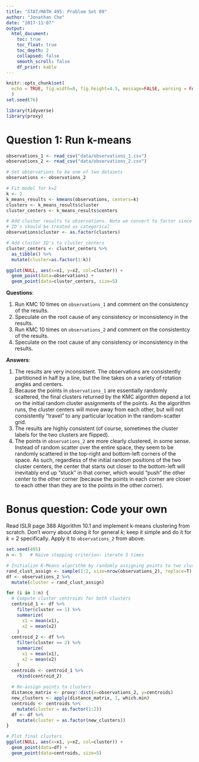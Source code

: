 ```yaml
---
title: "STAT/MATH 495: Problem Set 09"
author: "Jonathan Che"
date: "2017-11-07"
output:
  html_document:
    toc: true
    toc_float: true
    toc_depth: 2
    collapsed: false
    smooth_scroll: false
    df_print: kable
---
```


```r
knitr::opts_chunk$set(
  echo = TRUE, fig.width=8, fig.height=4.5, message=FALSE, warning = FALSE
  )
set.seed(76)

library(tidyverse)
library(proxy)
```

# Question 1: Run k-means

```r
observations_1 <- read_csv("data/observations_1.csv")
observations_2 <- read_csv("data/observations_2.csv")

# Set observations to be one of two datasets
observations <- observations_2

# Fit model for k=2
k <- 2
k_means_results <- kmeans(observations, centers=k)
clusters <- k_means_results$cluster
cluster_centers <- k_means_results$centers

# Add cluster results to observations. Note we convert to factor since cluster
# ID's should be treated as categorical
observations$cluster <- as.factor(clusters)

# Add cluster ID's to cluster_centers
cluster_centers <- cluster_centers %>% 
  as_tibble() %>% 
  mutate(cluster=as.factor(1:k))

ggplot(NULL, aes(x=x1, y=x2, col=cluster)) +
  geom_point(data=observations) +
  geom_point(data=cluster_centers, size=5)
```

**Questions**:

1. Run KMC 10 times on `observations_1` and comment on the consistency of the
results.
2. Speculate on the root cause of any consistency or inconsistency in the
results.
3. Run KMC 10 times on `observations_2` and comment on the consistentcy of the
results.
4. Speculate on the root cause of any consistency or inconsistency in the
results.

**Answers**:

1. The results are very inconsistent. The observations are consistently partitioned in half by a line, but the line takes on a variety of rotation angles and centers.
2. Because the points in `observations_1` are essentially randomly scattered, the final clusters returned by the KMC algorithm depend a lot on the initial random cluster assignments of the points. As the algorithm runs, the cluster centers will move away from each other, but will not consistently "travel" to any particular location in the random-scatter grid.
3. The results are highly consistent (of course, sometimes the cluster labels for the two clusters are flipped).
4. The points in `observations_2` are more clearly clustered, in some sense. Instead of random scatter over the entire space, they seem to be randomly scattered in the top-right and bottom-left corners of the space. As such, regardless of the initial random positions of the two cluster centers, the center that starts out closer to the bottom-left will inevitably end up "stuck" in that corner, which would "push" the other center to the other corner (because the points in each corner are closer to each other than they are to the points in the other corner).



# Bonus question: Code your own

Read ISLR page 388 Algorithm 10.1 and implement k-means clustering from scratch.
Don't worry about doing it for general $k$; keep it simple and do it for $k=2$
specifically. Apply it to `observations_2` from above.

```r
set.seed(495)
n <- 5   # Naive stopping criterion: iterate 5 times

# Initialize K-Means algorithm by randomly assigning points to two clusters
rand_clust_assign <- sample(1:2, size=nrow(observations_2), replace=T)
df <- observations_2 %>%
  mutate(cluster = rand_clust_assign)

for (i in 1:n) {
  # Compute cluster centroids for both clusters
  centroid_1 <- df %>%
    filter(cluster == 1) %>%
    summarize(
      x1 = mean(x1),
      x2 = mean(x2)
    )
  centroid_2 <- df %>%
    filter(cluster == 2) %>%
    summarize(
      x1 = mean(x1),
      x2 = mean(x2)
    )
  centroids <- centroid_1 %>%
    rbind(centroid_2)
  
  # Re-assign points to clusters
  distance_matrix <- proxy::dist(x=observations_2, y=centroids)
  new_clusters <- apply(distance_matrix, 1, which.min)
  centroids <- centroids %>%
    mutate(cluster = as.factor(1:2))
  df <- df %>%
    mutate(cluster = as.factor(new_clusters))
}

# Plot final clusters
ggplot(NULL, aes(x=x1, y=x2, col=cluster)) +
  geom_point(data=df) +
  geom_point(data=centroids, size=5)
```

